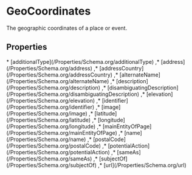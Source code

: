 # GeoCoordinates

The geographic coordinates of a place or event.

## Properties

<Grid>
* [additionalType](/Properties/Schema.org/additionalType)
,* [address](/Properties/Schema.org/address)
,* [addressCountry](/Properties/Schema.org/addressCountry)
,* [alternateName](/Properties/Schema.org/alternateName)
,* [description](/Properties/Schema.org/description)
,* [disambiguatingDescription](/Properties/Schema.org/disambiguatingDescription)
,* [elevation](/Properties/Schema.org/elevation)
,* [identifier](/Properties/Schema.org/identifier)
,* [image](/Properties/Schema.org/image)
,* [latitude](/Properties/Schema.org/latitude)
,* [longitude](/Properties/Schema.org/longitude)
,* [mainEntityOfPage](/Properties/Schema.org/mainEntityOfPage)
,* [name](/Properties/Schema.org/name)
,* [postalCode](/Properties/Schema.org/postalCode)
,* [potentialAction](/Properties/Schema.org/potentialAction)
,* [sameAs](/Properties/Schema.org/sameAs)
,* [subjectOf](/Properties/Schema.org/subjectOf)
,* [url](/Properties/Schema.org/url)

</Grid>

